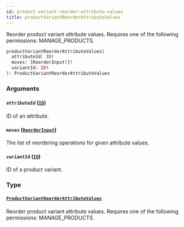 ```yaml
---
id: product-variant-reorder-attribute-values
title: productVariantReorderAttributeValues
---
```



Reorder product variant attribute values. Requires one of the following permissions: MANAGE_PRODUCTS.

```graphql
productVariantReorderAttributeValues(
  attributeId: ID!
  moves: [ReorderInput!]!
  variantId: ID!
): ProductVariantReorderAttributeValues
```


### Arguments

#### `attributeId` ([`ID`](../../../developer/api-reference/scalars/id))

ID of an attribute.


#### `moves` ([`ReorderInput`](../../../developer/api-reference/inputs/reorder-input))

The list of reordering operations for given attribute values.


#### `variantId` ([`ID`](../../../developer/api-reference/scalars/id))

ID of a product variant.


### Type

#### [`ProductVariantReorderAttributeValues`](../../../developer/api-reference/objects/product-variant-reorder-attribute-values) 

Reorder product variant attribute values. Requires one of the following permissions: MANAGE_PRODUCTS.




